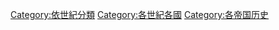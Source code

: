 [[Category:依世紀分類|Category:依世紀分類]]
[[Category:各世紀各國|Category:各世紀各國]]
[[Category:各帝国历史|Category:各帝国历史]]